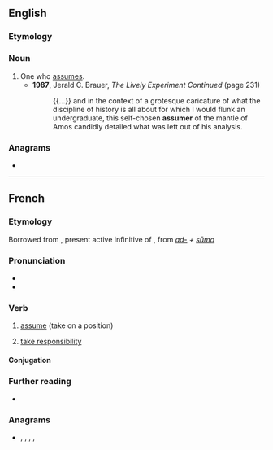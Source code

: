 ==English==

===Etymology===
{{suf|en|assume|er|id2=agent noun}}

===Noun===
{{en-noun}}

# One who [[assume]]s.
#* '''1987''', Jerald C. Brauer, ''The Lively Experiment Continued'' (page 231)
#*: {{...}} and in the context of a grotesque caricature of what the discipline of history is all about for which I would flunk an undergraduate, this self-chosen '''assumer''' of the mantle of Amos candidly detailed what was left out of his analysis.

===Anagrams===
* {{anagrams|en|a=aemrssu|Erasmus|Mausers|Semraus|amusers|masseur}}

----

==French==

===Etymology===
Borrowed from {{etyl|la|fr}} {{m|la|assūmere}}, present active infinitive of {{m|la|assūmō}}, from ''[[ad-]] + [[sumo|sūmo]]''

===Pronunciation===
* {{fr-IPA|pos=v}}
* {{audio|fr|LL-Q150 (fra)-Lyokoï-assumer.wav|Audio}}

===Verb===
{{fr-verb}}

# {{lb|fr|transitive}} [[assume]] (take on a position)
# [[take responsibility]]

====Conjugation====
{{fr-conj-auto}}

===Further reading===
* {{R:TLFi}}

===Anagrams===
* {{l|fr|masseur}}, {{l|fr|mesuras}}, {{l|fr|murasse}}, {{l|fr|museras}}, {{l|fr|résumas}}